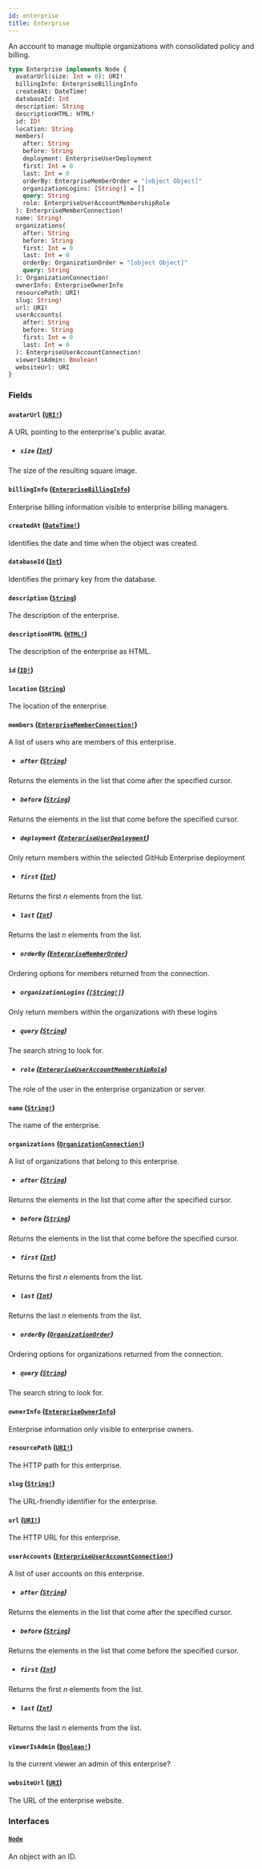 ```yaml
---
id: enterprise
title: Enterprise
---
```


An account to manage multiple organizations with consolidated policy and billing.

```graphql
type Enterprise implements Node {
  avatarUrl(size: Int = 0): URI!
  billingInfo: EnterpriseBillingInfo
  createdAt: DateTime!
  databaseId: Int
  description: String
  descriptionHTML: HTML!
  id: ID!
  location: String
  members(
    after: String
    before: String
    deployment: EnterpriseUserDeployment
    first: Int = 0
    last: Int = 0
    orderBy: EnterpriseMemberOrder = "[object Object]"
    organizationLogins: [String!] = []
    query: String
    role: EnterpriseUserAccountMembershipRole
  ): EnterpriseMemberConnection!
  name: String!
  organizations(
    after: String
    before: String
    first: Int = 0
    last: Int = 0
    orderBy: OrganizationOrder = "[object Object]"
    query: String
  ): OrganizationConnection!
  ownerInfo: EnterpriseOwnerInfo
  resourcePath: URI!
  slug: String!
  url: URI!
  userAccounts(
    after: String
    before: String
    first: Int = 0
    last: Int = 0
  ): EnterpriseUserAccountConnection!
  viewerIsAdmin: Boolean!
  websiteUrl: URI
}
```

### Fields

#### `avatarUrl` ([`URI!`](/docs/api/scalars/uri))

A URL pointing to the enterprise's public avatar.

- ##### `size` ([`Int`](/docs/api/scalars/int))

The size of the resulting square image.

#### `billingInfo` ([`EnterpriseBillingInfo`](/docs/api/objects/enterprise-billing-info))

Enterprise billing information visible to enterprise billing managers.

#### `createdAt` ([`DateTime!`](/docs/api/scalars/date-time))

Identifies the date and time when the object was created.

#### `databaseId` ([`Int`](/docs/api/scalars/int))

Identifies the primary key from the database.

#### `description` ([`String`](/docs/api/scalars/string))

The description of the enterprise.

#### `descriptionHTML` ([`HTML!`](/docs/api/scalars/html))

The description of the enterprise as HTML.

#### `id` ([`ID!`](/docs/api/scalars/id))

#### `location` ([`String`](/docs/api/scalars/string))

The location of the enterprise.

#### `members` ([`EnterpriseMemberConnection!`](/docs/api/objects/enterprise-member-connection))

A list of users who are members of this enterprise.

- ##### `after` ([`String`](/docs/api/scalars/string))

Returns the elements in the list that come after the specified cursor.

- ##### `before` ([`String`](/docs/api/scalars/string))

Returns the elements in the list that come before the specified cursor.

- ##### `deployment` ([`EnterpriseUserDeployment`](/docs/api/enums/enterprise-user-deployment))

Only return members within the selected GitHub Enterprise deployment

- ##### `first` ([`Int`](/docs/api/scalars/int))

Returns the first _n_ elements from the list.

- ##### `last` ([`Int`](/docs/api/scalars/int))

Returns the last _n_ elements from the list.

- ##### `orderBy` ([`EnterpriseMemberOrder`](/docs/api/inputs/enterprise-member-order))

Ordering options for members returned from the connection.

- ##### `organizationLogins` ([`[String!]`](/docs/api/scalars/string))

Only return members within the organizations with these logins

- ##### `query` ([`String`](/docs/api/scalars/string))

The search string to look for.

- ##### `role` ([`EnterpriseUserAccountMembershipRole`](/docs/api/enums/enterprise-user-account-membership-role))

The role of the user in the enterprise organization or server.

#### `name` ([`String!`](/docs/api/scalars/string))

The name of the enterprise.

#### `organizations` ([`OrganizationConnection!`](/docs/api/objects/organization-connection))

A list of organizations that belong to this enterprise.

- ##### `after` ([`String`](/docs/api/scalars/string))

Returns the elements in the list that come after the specified cursor.

- ##### `before` ([`String`](/docs/api/scalars/string))

Returns the elements in the list that come before the specified cursor.

- ##### `first` ([`Int`](/docs/api/scalars/int))

Returns the first _n_ elements from the list.

- ##### `last` ([`Int`](/docs/api/scalars/int))

Returns the last _n_ elements from the list.

- ##### `orderBy` ([`OrganizationOrder`](/docs/api/inputs/organization-order))

Ordering options for organizations returned from the connection.

- ##### `query` ([`String`](/docs/api/scalars/string))

The search string to look for.

#### `ownerInfo` ([`EnterpriseOwnerInfo`](/docs/api/objects/enterprise-owner-info))

Enterprise information only visible to enterprise owners.

#### `resourcePath` ([`URI!`](/docs/api/scalars/uri))

The HTTP path for this enterprise.

#### `slug` ([`String!`](/docs/api/scalars/string))

The URL-friendly identifier for the enterprise.

#### `url` ([`URI!`](/docs/api/scalars/uri))

The HTTP URL for this enterprise.

#### `userAccounts` ([`EnterpriseUserAccountConnection!`](/docs/api/objects/enterprise-user-account-connection))

A list of user accounts on this enterprise.

- ##### `after` ([`String`](/docs/api/scalars/string))

Returns the elements in the list that come after the specified cursor.

- ##### `before` ([`String`](/docs/api/scalars/string))

Returns the elements in the list that come before the specified cursor.

- ##### `first` ([`Int`](/docs/api/scalars/int))

Returns the first _n_ elements from the list.

- ##### `last` ([`Int`](/docs/api/scalars/int))

Returns the last _n_ elements from the list.

#### `viewerIsAdmin` ([`Boolean!`](/docs/api/scalars/boolean))

Is the current viewer an admin of this enterprise?

#### `websiteUrl` ([`URI`](/docs/api/scalars/uri))

The URL of the enterprise website.

### Interfaces

#### [`Node`](/docs/api/interfaces/node)

An object with an ID.
